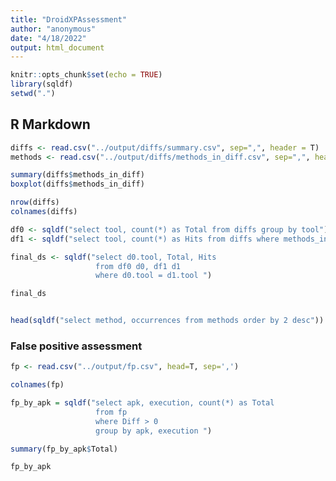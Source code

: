 ```yaml
---
title: "DroidXPAssessment"
author: "anonymous"
date: "4/18/2022"
output: html_document
---
```


```r
knitr::opts_chunk$set(echo = TRUE)
library(sqldf)
setwd(".")
```

## R Markdown


```r
diffs <- read.csv("../output/diffs/summary.csv", sep=",", header = T)
methods <- read.csv("../output/diffs/methods_in_diff.csv", sep=",", header=T)

summary(diffs$methods_in_diff)
boxplot(diffs$methods_in_diff)

nrow(diffs)
colnames(diffs)

df0 <- sqldf("select tool, count(*) as Total from diffs group by tool")
df1 <- sqldf("select tool, count(*) as Hits from diffs where methods_in_diff > 0 group by tool")

final_ds <- sqldf("select d0.tool, Total, Hits 
                   from df0 d0, df1 d1
                   where d0.tool = d1.tool ")

final_ds


head(sqldf("select method, occurrences from methods order by 2 desc"))
```

### False positive assessment

```r
fp <- read.csv("../output/fp.csv", head=T, sep=',')

colnames(fp)

fp_by_apk = sqldf("select apk, execution, count(*) as Total
                   from fp
                   where Diff > 0
                   group by apk, execution ")

summary(fp_by_apk$Total)

fp_by_apk
```
